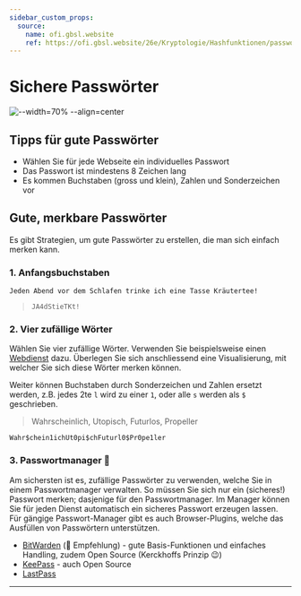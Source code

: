 ```yaml
---
sidebar_custom_props:
  source:
    name: ofi.gbsl.website
    ref: https://ofi.gbsl.website/26e/Kryptologie/Hashfunktionen/passwords
---
```



# Sichere Passwörter
![--width=70% --align=center](img/xkcd_password_strength.png)

<PasswordChecker />

## Tipps für gute Passwörter
- Wählen Sie für jede Webseite ein individuelles Passwort
- Das Passwort ist mindestens 8 Zeichen lang
- Es kommen Buchstaben (gross und klein), Zahlen und Sonderzeichen vor

## Gute, merkbare Passwörter
Es gibt Strategien, um gute Passwörter zu erstellen, die man sich einfach merken kann.

### 1. Anfangsbuchstaben
`Jeden Abend vor dem Schlafen trinke ich eine Tasse Kräutertee!`

> `JA4dStieTKt!`

### 2. Vier zufällige Wörter
Wählen Sie vier zufällige Wörter. Verwenden Sie beispielsweise einen [Webdienst](https://capitalizemytitle.com/zufallswort-generator/) dazu.
Überlegen Sie sich anschliessend eine Visualisierung, mit welcher Sie sich diese Wörter merken können.

Weiter können Buchstaben durch Sonderzeichen und Zahlen ersetzt werden, z.B. jedes 2te `l` wird zu einer `1`, oder alle `s` werden als `$` geschrieben.

> Wahrscheinlich, Utopisch, Futurlos, Propeller

`Wahr$chein1ichUt0pi$chFuturl0$Pr0pe1ler`

### 3. Passwortmanager 🏅
Am sichersten ist es, zufällige Passwörter zu verwenden, welche Sie in einem Passwortmanager verwalten.
So müssen Sie sich nur ein (sicheres!) Passwort merken; dasjenige für den Passwortmanager.
Im Manager können Sie für jeden Dienst automatisch ein sicheres Passwort erzeugen lassen.
Für gängige Passwort-Manager gibt es auch Browser-Plugins, welche das Ausfüllen von Passwörtern unterstützen.

- [BitWarden](https://bitwarden.com/) (🏅 Empfehlung) - gute Basis-Funktionen und einfaches Handling, zudem Open Source (Kerckhoffs Prinzip 😉)
- [KeePass](https://keepass.info/) - auch Open Source
- [LastPass](https://www.lastpass.com/)

---
